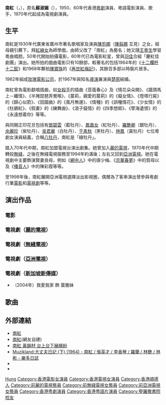 {{藝人
| 姓名 = 南紅
| 類型 = 女演員
| 圖片 = 
| 圖片尺寸 = 
| 圖片簡介 = 接受[[香港電台|香港電台]]節目《大鑼大鼓好戲派》訪問（2019年）
| 原名 = 蘇淑媚
| 別名 = 南紅
| 英文名 = So Shuk Mei
| 羅馬拼音 = Nam Hung
| 綽號 = 媚女、媚姐、媚姨、南紅姐
| 國籍 = {{CNHK}}
| 籍貫 = [[廣東|廣東]][[順德區|順德]]
| 出生日期 = {{birth year and age|1935}}
| 出生地點 = {{CHN-1928}}[[廣東省|廣東]][[順德區|順德]]
| 逝世日期 =  
| 逝世地點 = 
| 職業 = [[藝人|藝人]]
| 語言 = [[粵語|粵語]]、[[英語|英語]]、[[国語|国語]]
| 教育程度 = 中四畢業
| 母校 = 廣州德明中學<br>[[聖羅撒書院|聖羅撒書院]]<br>廣大會計專科學校<br>易通英文專科學校<ref>{{cite news |title=楚原講英文勇氣夠 南紅報名參加會考 |url=https://mmis.hkpl.gov.hk/coverpage/-/coverpage/view?_coverpage_WAR_mmisportalportlet_hsf=%E6%A5%9A%E5%8E%9F&p_r_p_-1078056564_c=QF757YsWv59H%2FuxqfBwEJNaR6K0RV3Y5&_coverpage_WAR_mmisportalportlet_o=167&_coverpage_WAR_mmisportalportlet_actual_q=%28%20verbatim_dc.collection%3A%28%22Old%5C%20HK%5C%20Newspapers%22%29%20%29%20AND+%28%20%28%20allTermsMandatory%3A%28true%29%20OR+all_dc.title%3A%28%E6%A5%9A%E5%8E%9F%29%20OR+all_dc.creator%3A%28%E6%A5%9A%E5%8E%9F%29%20OR+all_dc.contributor%3A%28%E6%A5%9A%E5%8E%9F%29%20OR+all_dc.subject%3A%28%E6%A5%9A%E5%8E%9F%29%20OR+fulltext%3A%28%E6%A5%9A%E5%8E%9F%29%20OR+all_dc.description%3A%28%E6%A5%9A%E5%8E%9F%29%20%29%20%29&_coverpage_WAR_mmisportalportlet_sort_field=score&_coverpage_WAR_mmisportalportlet_sort_order=desc&_coverpage_WAR_mmisportalportlet_filter=dc.publicationdate_dt%3A%5B1980-01-01T00%3A00%3A00Z+TO+1989-12-31T15%3A59%3A59Z%5D |page=27 |language= |publisher=華僑日報 | date=1989-04-08 |accessdate=2022-02-22 |quote= }}</ref>
| 宗教信仰 = 
| 配偶 = {{marriage|[[楚原|楚原]]|1967|2022|end=widowed}}
| 父母 = [[陳剪娜|陳剪娜]]（[[陳翦娜|陳翦娜]] 互見）
| 音樂類型 = 
| 演奏樂器 = 
| 出身地 = 
| 出道作 = 《十月芥菜》
| 出道日期 = {{start date and age|1950}}
| 代表作 = 《唐山阿嫂》
| 活躍年代 = 1950年－1998年
| 唱片公司 = 
| 經紀公司 = [[麗的電視|麗的電視]]（1970年代－1976年）<br />[[無綫電視|無綫電視]]（1977年－1994年）<br />[[亞洲電視|亞洲電視]]（1994年－1998年）
| 網站 =  
| 相關團體 = 
| 獎項 = {{awards|award=華僑晚報十大明星金球獎 |year=1968年-1970年、1972年-1974年 |title=十大明星金球獎（電視） |role= }}<ref>{{cite web |url=http://blog.sina.com.cn/s/blog_678efa1e0102wrmz.html |title=歷屆華僑晚報之十大明星金球獎 |accessdate=2022-01-19 |archive-date=2017-08-03 |archive-url=https://web.archive.org/web/20170803130304/http://blog.sina.com.cn/s/blog_678efa1e0102wrmz.html |dead-url=no }}</ref>
| IMDb = 0620700
}}

'''南紅'''（{{lang-en|Nam Hung}}，{{bd|1935年||||catIdx=N南}}），原名'''蘇淑媚'''（{{lang-en|So Shuk Mei}}），1950、60年代香港[[粵劇|粵劇]]演員、粵語電影演員、歌手，1970年代起成為電視劇演員。

==生平==
南紅是1930年代廣東省廣州市著名歌唱家及演員[[陳剪娜|陳剪娜]]（[[陳翦娜|陳翦娜]] 互見）之女，經母親引薦下，拜[[紅線女|紅線女]]為師學戲，由師父改了「南紅」為藝名；她又隨[[王粵生|王粵生]]學習粵曲唱腔。50年代開始拍攝電影，60年代已為電影紅星，曾與[[羽佳|羽佳]]合組「慶紅佳劇團」演出。她所拍的戲曲電影只有10餘部，較著名的包括1964年的《[[十二欄杆十二釵|十二欄杆十二釵]]》和1968年夥拍[[陳寶珠|陳寶珠]]的《[[再世紅梅記|再世紅梅記]]》，其餘百多部以時裝片居多。

1962年組成[[玫瑰電影公司|玫瑰電影公司]]，於1967年與知名[[導演|導演]]兼演員[[楚原|楚原]]結婚。

南紅曾為電影獻唱插曲，如[[女殺手|女殺手]]的插曲《荳蔻春心》及《情花朵朵開》、《牆頭馬上－纖情》、《半掩琵琶弄鶯喉》、《蔓莉，親愛的蔓莉》的《癡女情》、《燈塔行屍》的《歸心似箭》、《田園曲》的《風月無邊》、《情種》的《誤種情花》、《少女情》的《杜鵑紅》、《假妻》的《練舞曲》、《浪子癡情》的《四季想郎》、《孽海遺恨》的《永遠想着你》等等。

與同期正印花旦包括有[[鄧碧雲|鄧碧雲]]（藍牡丹）、[[鳳凰女|鳳凰女]]（紅牡丹）、[[羅艷卿|羅艷卿]]（銀牡丹）、[[余麗珍|余麗珍]]（紫牡丹）、[[吳君麗|吳君麗]]（白牡丹）、[[于素秋|于素秋]]（黑牡丹）、[[林鳳_(香港藝人)|林鳳]]（黃牡丹）七位粵劇女演員結義，合稱[[八牡丹|八牡丹]]，南紅是「綠牡丹」。

踏入70年代中期，南紅加盟電視台演出劇集。她曾加入[[麗的電視|麗的電視]]，1970年代中期轉投[[電視廣播有限公司|無綫]]，之後在無綫電視服務至1994年約滿後；左右又回到[[亞洲電視|亞洲電視]]。她在電視劇中主要飾演賢妻良母，例如《[[網中人|網中人]]》中的唐少梅、《[[京華春夢|京華春夢]]》中的賀母以及《[[播音人_(電視劇)|播音人]]》中的陳彩霞等等。

至1998年後，南紅離開亞洲電視選擇淡出影視圈，偶爾為了客串演出曾參與粵劇行業[[電影|電影]]和[[電視劇|電視劇]]等等。

==演出作品==
===電影===
{{columns-list|3|
*　[[十月芥菜|十月芥菜]]（1952年）... 阿珍
*　[[八股佬選美|八股佬選美]]（1952年）
*　[[歌聲淚影|歌聲淚影]]（1952） ... 花旦
*　[[一丈红|一丈红]]（1952年）.... 護士
*　[[歌女紅玫瑰|歌女紅玫瑰]]（1952）
*　[[無端端發達|無端端發達]]（1953）... 周美珍  
*　[[豬八戒招親|豬八戒招親]]（1953年）... 雉雞精
*　[[張天師遇鬼迷|張天師遇鬼迷]]（1953年）... 陳妻
*　[[慈母淚|慈母淚]]（1953年）... 莉莉
*　[[光棍姻緣|光棍姻緣]]（1953年）... 阿紅
*　[[檀島佳人|檀島佳人]]（1953年）... 燕丹
*　[[恨海芳魂|恨海芳魂]]（1953年）
*　[[家|家]]（1953年）
*　[[父之過|父之過]]（1953年）
*　[[秦淮月下再生缘|秦淮月下再生缘]]（1953年）... 歌女
*　[[生娘唔大養娘大|生娘唔大養娘大]]（1953年）
*　[[新馬仔胡不歸|新馬仔胡不歸]]（1953年）... 秋菊
*　[[太太有喜|太太有喜]]（1953年）
*　[[心心相印|心心相印]]（1953年）
*　[[蠻女催粧嫁玉郎|蠻女催粧嫁玉郎]]（1954年）
*　[[情韵動芳心|情韵動芳心]]（1954年）
*　[[好女十八嫁|好女十八嫁]]（1954年）... 張綺雯 
*　[[長使我郎淚滿襟|長使我郎淚滿襟]]（1954年）... 侍婢
*　[[濟公新傳|濟公新傳]]（1954年）
*　[[假鳳鶯迷|假鳳鶯迷]]（1954年）
*　[[自梳女|自梳女]]（1954年）... 阿蘭 
*　[[落花流水|落花流水]]（1954年）... 同學甲
*　[[秋|秋]]（1954年）... 春蘭  
*　[[流水行雲|流水行雲]]（1954年）... 阿英
*　[[好事成雙|好事成雙]]（1955年）... 陳美蘭
*　[[胭脂虎|胭脂虎]]（1955年）... 歌女甲
*　[[鴛鴦譜|鴛鴦譜]]（1955年）... 林鳳清
*　[[陳世美與秦香蓮|陳世美與秦香蓮]]（1955年）... 春妹
*　[[孤兒行|孤兒行]]（1955年）... 看護
*　[[彩鳳入誰家|彩鳳入誰家]]（1955年）... 阿祥
*　[[女大女世界|女大女世界]]（1955年）... 梁珍 
*　[[鄉下佬尋仔|鄉下佬尋仔]]（1956年）... 艷彩雲
*　[[黃飛鴻火燒大沙頭|黃飛鴻火燒大沙頭]]（1956年）... 楊金嬌 
*　[[桃花依舊笑春風|桃花依舊笑春風]]（1956年）... 余掌珠 
*　[[黃飛鴻伏二虎|黃飛鴻伏二虎]]（1956年）... 柳鳳 
*　[[假鳳虚鸞|假鳳虚鸞]]（1956年）... 露茜 
*　[[遺腹子（下集_大結局）|遺腹子（下集 大結局）]]（1956年）... 伍美蘭
*　[[奇人奇遇|奇人奇遇]]（1956年）... 縣長小姐
*　[[七重天|七重天]]（1956年）... 陳小紅
*　[[鬼夜哭|鬼夜哭]]（1957年）... 丁秀華
*　[[椰林月|椰林月]]（1957年）... 梁彩蓮
*　[[唐山阿嫂|唐山阿嫂]]（1957年）... 莊素貞 
*　[[神童捉賊記|神童捉賊記]]（1958年）.... 程妻
*　[[鮮花殘淚|鮮花殘淚]]（1958年）.... 朱玫瑰
*　[[陳超結婚|陳超結婚]]（1958年）.... 阿芬
*　[[戰地笳聲海棠紅|戰地笳聲海棠紅]]（1958年）... 海棠公主 
*　[[風雨幽蘭|風雨幽蘭]]（1959年）... 徐幽蘭
*　[[通心樹|通心樹]]（1959年）... 阿霞
*　[[天倫情淚|天倫情淚]]（1959年）... 梅麗
*　[[湖畔草|湖畔草]]（1959年）... 方敏慧
*　[[歡喜冤家|歡喜冤家]]（1959年）... 柳凌姿
*　[[蜜月驚魂|蜜月驚魂]]（1960年）... 鄘珍妮
*　[[連理枝|連理枝]]（1960年）... 梅永芳
*　[[神鵰俠侶|神鵰俠侶]]（1960年）... 小龍女／陸無雙
*　[[苦命女兒|苦命女兒]]（1960年）... 阿珍
*　[[神鵰俠侶下集|神鵰俠侶下集]]（1960年）... 小龍女／陸無雙
*　[[難兄難弟|難兄難弟]]（1960年）... 鄧秀瑩
*　[[神童歷險記|神童歷險記]]（1961年）... 淑芬
*　[[情天未老|情天未老]]（1961年）... 莊绮青
*　[[神鵰俠侶（三集）|神鵰俠侶（三集）]]（1961年）... 小龍女／陸無雙
*　[[神鵰俠侶（四集）|神鵰俠侶（四集）]]（1961年）... 小龍女／陸無雙 
*　[[一曲琵琶動漢皇|一曲琵琶動漢皇]]（1962年）... 王昭君
*　[[仗義還妻（大結局）|仗義還妻（大結局）]]（1962年）... 孫麗琪
*　[[仗義還妻（上集）|仗義還妻（上集）]]（1962年）... 孫麗琪 
*　[[嫂夫人|嫂夫人]]（1962年）... 司徒奕薇
*　[[孽海遺恨（下集）|孽海遺恨（下集）]]（1962年）... 吴楚眉
*　[[孽海遺恨（上集）|孽海遺恨（上集）]]（1962年）... 王雪梅
*　[[患難真情|患難真情]]（1962年）... 柳少梅
*　[[心心相印|心心相印]]（1962年）
*　[[昨夜夢魂中|昨夜夢魂中]]（1963年）... 雷夢娜
*　[[歷劫花|歷劫花]]（1963年）... 梅少萍 
*　[[南龍北鳳|南龍北鳳]]（1963年）... 高雲英
*　[[恩怨情天|恩怨情天]]（1963年）... 麥安琪
*　[[含淚的玫瑰|含淚的玫瑰]]（1963年）... 江子平／江子青
*　[[情之所鍾|情之所鍾]]（1963年）... 伊錦绣 
*　[[招郎入舍|招郎入舍]]（1963年）... 朱莉
*　[[十二欄杆十二釵|十二欄杆十二釵]]（1964年）... 柳飄翠
*　[[瘋婦|瘋婦]]（1964年）
*　[[生神仙|生神仙]]（1964年）... 賀素蘭
*　[[大丈夫日記（下集）|大丈夫日記（下集）]]（1964年）... 許雪心
*　[[騎樓底新娘|騎樓底新娘]]（1964年）... 蘇麗貞／蘇斯麗
*　[[一劍恩仇|一劍恩仇]]（1964年）... 趙玉珍
*　[[追蹤|追蹤]]（1964年）... 姚潔雲
*　[[摩登二世祖|摩登二世祖]]（1964年）... 梅夢影
*　[[一夜恩情|一夜恩情]]（1964年）... 冷素秋
*　[[痴男怨女|痴男怨女]]（1964年）... 李玉華
*　[[假妻|假妻]]（1964年）... 梅麗
*　[[半壁江山一美人|半壁江山一美人]]（1964年）... 西施
*　[[江湖七虎|江湖七虎]]（1964年）... 林宗英
*　[[情海幽蘭|情海幽蘭]]（1964年）... 韓玉蘭
*　[[高處不勝寒|高處不勝寒]]（1964年）... 張淑嫻 
*　[[同屋共住|同屋共住]]（1964年）
*　[[霹靂薔薇（下集）|霹靂薔薇（下集）]]（1964年）... 柴無垢
*　[[霹靂薔薇（上集）|霹靂薔薇（上集）]]（1964年）... 柴無垢
*　[[女大女世界|女大女世界]]（1964年）... 麥錦雲
*　[[香城艷屍|香城艷屍]]（1964年）... 阿珍
*　[[糊塗太太|糊塗太太]]（1964年）... 姚瑞文
*　[[情與愛|情與愛]]（1964年）... 楚倩卿
*　[[鄉里夫人|鄉里夫人]]（1964年）... 方小紅
*　[[人海雙雛|人海雙雛]]（1964年）... 黄嘉萍
*　[[恨海情花|恨海情花]]（1964年）... 張艶紅 
*　[[滿堂吉慶|滿堂吉慶]]（1964年）	  	 
*　[[花癲大少|花癲大少]]（1965年）... 吳生秀 	
*　[[春殘花末落|春殘花末落]]（1965年）... 李丹紅	  	 
*　[[雙十年華|雙十年華]]（1965年）... 徐潔芳	  	 
*　[[萬里追蹤|萬里追蹤]]（1965年）
*　[[趙飛燕|趙飛燕]]（1965年）... 趙飛燕 	 
*　[[黑玫瑰|黑玫瑰]]（1965年）... 陳美如 	 
*　[[鐵金剛海空奪寶|鐵金剛海空奪寶]]（1965年）... 阿薇 	 
*　[[喜結未了緣|喜結未了緣]]（1965年）... 戴安娜／戴小薇	 
*　[[黑寡婦|黑寡婦]]（1965年）... 梅素心	  	 
*　[[受薪姑爺|受薪姑爺]]（1965年）... 丁家珠 	
*　[[化身情人|化身情人]]（1965年）... 謝美珍 	
*　[[罪人（上集）|罪人（上集）]]（1965年）... 王秀梅 	  	 
*　[[海角幽蘭|海角幽蘭]]（1965年）... 素珍	  	 
*　[[電梯女郎|電梯女郎]]（1965年）... 孫紫心 	  	 
*　[[雙拜堂|雙拜堂]]（1965年）... 江筱霞	  	 
*　[[天火爐|天火爐]]（1965年）  	 
*　[[血債血償|血債血償]]（1965年） 
*　[[公子多情|公子多情]]（1965年）... 桂玉芬	  	 
*　[[天荒情未了|天荒情未了]]（1965年）... 張秀珠	  	 
*　[[毒降頭|毒降頭]]（1965年）... 石明蘭	  	 
*　[[蜜月|蜜月]]（1965年）... 王秀珍	  	 
*　[[花癲大少|花癲大少]]（1965年）... 謝玉霞 	
*　[[情海金枝|情海金枝]]（1965年）... 陳美寶	  	 
*　[[你情我願|你情我願]]（1965年）
*　[[情海茫茫|情海茫茫]]（1965年）... 程美賢	  	 
*　[[罪人（下集）|罪人（下集）]]（1965年）... 王秀梅 	  	 
*　[[難為了家嫂|難為了家嫂]]（1965年）... 張玉梅  	 
*　[[一家親|一家親]]（1965年）... 張婉薇	  	 
*　[[紅色響尾蛇|紅色響尾蛇]]（1965年）... 白麗 	
*　[[苦鳳還巢|苦鳳還巢]]（1965年）... 徐静嫻	  	 
*　[[天涯芳草|天涯芳草]]（1966年）... 梁芳草	  	 
*　[[神秘的血案|神秘的血案]]（1966年）... 顧惠儀 	  	 
*　[[小康之家|小康之家]]（1966年）... 陳美華	  	 
*　[[殘花淚|殘花淚]]（1966年）... 韓雪花	  	 
*　[[夜半的鬼影|夜半的鬼影]]（1966年）... 蘇蔓莉 	  	 
*　[[親情深似海|親情深似海]]（1966年）... 蔣妙蘭	  	 
*　[[婚姻大事|婚姻大事]]（1966年）... 余潔貞	  	 
*　[[春滿花開燕子歸|春滿花開燕子歸]]（1966年）... 關美玲	  	 
*　[[斷腸玫瑰|斷腸玫瑰]]（1966年）... 林少蘭	  	 
*　[[願嫁鬼新郎|願嫁鬼新郎]]（1966年）... 賀明珠	  	 
*　[[情人的眼淚|情人的眼淚]]（1966年）... 阮佩君 	
*　[[女殺手|女殺手]]（1966年）... 李萍 	  	 
*　[[黑玫瑰與黑玫瑰|黑玫瑰與黑玫瑰]]（1966年）... 陳美如 	  	 
*　[[春色滿璇宮|春色滿璇宮]]（1966年）... 趙京紅	  	 
*　[[郎心何太|郎心何太]]（1966年）... 陳綺梅	  	 
*　[[一劍情|一劍情]]（1966年）... 石家碧 	
*　[[法網情絲|法網情絲]]（1966年）
*　[[殺人花|殺人花]]（1966年）... 阮秋心	  	 
*　[[情花朵朵開|情花朵朵開]]（1967年）... 丘淑嫻  	 
*　[[紅花俠盜|紅花俠盜]]（1967年）... 高靜音	  	 
*　[[情種|情種]]（1967年）... 林玉青  	 
*　[[嬌妻|嬌妻]]（1967年）
*　[[一見痴情|一見痴情]]（1967年）... 方瑤芝 	
*　[[少女情|少女情]]（1967年）... 施潔红 	  	 
*　[[歡樂滿華堂|歡樂滿華堂]]（1968年）... 凌雪芳 	  	 
*　[[烏龍偵探糊塗賊|烏龍偵探糊塗賊]]（1968年）... 許鳳嫻  	 
*　[[再世紅梅記|再世紅梅記]]（1968年）... 李慧娘、盧昭容	  	 
*　[[紫色風雨夜|紫色風雨夜]]（1968年）... 王麗儀	  	 
*　[[聰明太太笨丈夫|聰明太太笨丈夫]]（1969年）... 佩思	  	 
*　[[冷暖青春|冷暖青春]]（1969年）... 王塋	  	 
*　[[錄音機情殺案|錄音機情殺案]]（1970年）
*　[[李小龍的生與死|李小龍的生與死]]（1973年）... 南紅本人	  	 
*　[[七十二家房客|七十二家房客]]（1973年）... 福嫂 	 
*　[[爛鬼與車頭|爛鬼與車頭]]（1978年）
*　[[差人大佬搏命仔|差人大佬搏命仔]]（1979年）... 張志剛、志强 母親 	  	 
*　[[瘋狂83|瘋狂83]]（1983年）
*　[[男女方程式|男女方程式]]（1984年）... David 母親
*　[[打工皇帝|打工皇帝]]（1985年）... 瑪莉亞
*　[[1/2段情|1/2段情]]（1985年）
*　[[偶然|偶然]]（1986年）
*　[[良青花奔月|良青花奔月]]（1987年）
*　[[線人|線人]]（1989年）
*　[[情人知己|情人知己]]（1993年）
*　[[仙樂飄飄|仙樂飄飄]]（1995年）... 修女 	 
*　[[黑玫瑰義結金蘭|黑玫瑰義結金蘭]]（1997年）
}}

===電視劇（[[麗的電視|麗的電視]]）===
{{columns-list|2|
* （1970年） 罪
* （1970年） 曲中情之我還是永遠愛你
* （1971年） 玩偶之家
* （1971年） 家 飾 李瑞珏
* （1971年） 屋簷下
* （1972年） 離亂
* （1972年） 孔雀東南飛
* （1972年） 你我他
* （1972年） 草青青
* （1973年） 麗的歌劇·畫中人
* （1973年） 麗的歌劇·倩女魂
* （1973年） 名門淑女
* （1974年） 家春秋 飾 李瑞珏
* （1975年） 子夜
}}

===電視劇（[[無綫電視|無綫電視]]）===
{{columns-list|2|
* （1977年）[[家變_(1977年電視劇)|家變]] 飾 王懿德
* （1978年）[[奮鬥|奮鬥]] 飾 徐承芳
* （1978年）[[1+1_(電視劇)|1+1]] 
* （1979年）[[左鄰右里|左鄰右里]] 飾 淑芳
* （1979年）[[網中人|網中人]] 飾 唐少梅
* （1980年）[[離別勾|離別勾]] 飾 狄夫人（江小蝶）
* （1980年）[[京華春夢|京華春夢]] 飾 賀母
* （1980年）[[輪流傳|輪流傳]] 飾 娉婷（翟母）
* （1980年）[[龍仇鳳血|龍仇鳳血]] 飾 劉夫人
* （1980年）[[上海灘龍虎鬥|上海灘龍虎鬥]] 飾 葉秋盈之母
* （1981年）[[流氓皇帝|流氓皇帝]] 飾 馮太太
* （1981年）[[千王群英會|千王群英會]] 飾 霍母
* （1981年－1986年）[[香港八一至香港八六系列|香港八一至香港八六系列]]
* （1981年）[[逐個捉|逐個捉]] 飾 莊太
* （1981年）[[鱷魚潭|鱷魚潭]] 飾 白鳳仙
* （1982年）[[新民間傳奇|新民間傳奇]]之顛鳳狂龍 飾 皇后
* （1982年）[[新民間傳奇|新民間傳奇]]之韓嫣翠
* （1982年）[[萬水千山總是情|萬水千山總是情]] 飾 莊夫人
* （1983年）[[播音人|播音人]] 飾 陳彩霞
* （1983年）[[再生緣|再生緣]]
* （1983年）[[無冕天使|無冕天使]] 飾 尹雪紅
* （1984年）[[愛情一千米|愛情一千米]]
* （1984年）[[老爺大過天|老爺大過天]] 飾 邱駱天香
* （1984年）[[笑傲江湖　(1984年電視劇)|笑傲江湖]] 飾 林夫人
* （1984年）[[新紮師兄|新紮師兄]] 飾 周少玲
* （1985年）[[六指琴魔|六指琴魔]] 飾 赫青花
* （1986年）[[銀色旅途|銀色旅途]]
* （1986年）[[流氓大亨|流氓大亨]] 飾 梁美屏
* （1987年）[[生命之旅|生命之旅]] 飾 嚴秀芳
* （1987年）[[新紮師兄1988|新紮師兄1988]] 飾 蔣太太
* （1988年）[[南拳蔡李佛|南拳蔡李佛]] 飾 陳夫人
* （1988年）[[名門_(電視劇)|名門]] 飾 吳瑞芳
* （1988年）[[都市方程式|都市方程式]] 飾 楊太
* （1988年）[[奇門鬼谷|奇門鬼谷]] 飾 孫蘭
* （1989年）[[我愛俏冤家|我愛俏冤家]]
* （1990年）[[朝陽_(無綫電視劇)|朝陽]] 飾 馮責娥
* （1990年）[[成功路上|成功路上]] 飾 劉淑珍
* （1991年）[[怒海孤鴻|怒海孤鴻]] 飾 古冰
* （1993年）[[九三喜相逢|九三喜相逢]] 飾 王小燕
}}

===電視劇（[[亞洲電視|亞洲電視]]）===
{{columns-list|2|
* （1994年）[[碧血青天珍珠旗|碧血青天珍珠旗]] 飾 [[花蕊夫人|花蕊夫人]]
* （1994年）[[女人啊！女人|女人啊！女人]] 
* （1994年）[[一人有一個夢想|一人有一個夢想]]
* （1995年）[[花幟|花幟]] 飾 李湘鸞
* （1995年）[[新包青天之鬼面人|新包青天之鬼面人]] 飾 傅太君
* （1995年）[[新包青天之鐵丘墳|新包青天之鐵丘墳]] 飾 呼延老夫人
* （1995年）[[新包青天之鍘艷娘|新包青天之鍘艷娘]] 飾 杜黃氏
* （1995年）[[新包青天之審御貓|新包青天之審御貓]] 飾 顏夫人
* （1995年）[[殭屍道長|殭屍道長]] 飾 朱美梅
* （1996年）[[我和春天有個約會_(1995年電視劇)|我和春天有個約會]] 飾 區秀卿
* （1996年）[[坊間傳奇之花蕊夫人|坊間傳奇之花蕊夫人]] 飾 太后
* （1996年）[[再見豔陽天|再見豔陽天]] 飾 焦玉卿
* （1997年）[[97變色龍|97變色龍]] 飾 鄭嬌
* （1997年）[[我來自潮州|我來自潮州]] 飾 鄭夫人
}}

===電視劇（[[新加坡新傳媒|新加坡新傳媒]]）===
* （2004年）我愛我家 飾 葉雅妹

==歌曲==

==外部連結==
* [https://web.archive.org/web/20060423164724/http://robokon1234567.hp.infoseek.co.jp/5080_NamHung.htm 南紅]
* [https://web.archive.org/web/20051120182922/http://myweb.hinet.net/home6/minghaoliu/nh.htm 南紅](網友自建)
* [http://www.mato.com.hk/issue41-a.htm 南紅 黃韻材 台上台下展繽紛] {{Wayback|url=http://www.mato.com.hk/issue41-a.htm |date=20170407052042 }}
* [https://web.archive.org/web/20100619161846/http://blog.roodo.com/muzikland/archives/12694929.html Muzikland:大丈夫日記 (下) (1964) - 南紅 / 張英才 / 李香琴 / 羅蘭 / 林艷 / 林彬 - 樂多日誌]
* {{imdb name|0620700}}
* {{hkmdb name|2133}} 

{{香港影壇八牡丹}}
{{DEFAULTSORT:Nam}}

[[Category:蘇姓|Hung]]
[[Category:香港電影女演員|Category:香港電影女演員]]
[[Category:香港電視女演員|Category:香港電視女演員]]
[[Category:香港順德人|Category:香港順德人]]
[[Category:前麗的電視藝員|Category:前麗的電視藝員]]
[[Category:前無綫電視女藝員|Category:前無綫電視女藝員]]
[[Category:前亞洲電視女藝員|Category:前亞洲電視女藝員]]
[[Category:香港粤劇演員|Category:香港粤劇演員]]
[[Category:香港粤語片演員|Category:香港粤語片演員]]
[[Category:聖羅撒書院校友|Category:聖羅撒書院校友]]